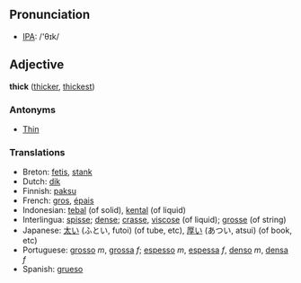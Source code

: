 ==Pronunciation==
*[[w:IPA|IPA]]: /'θɪk/

==Adjective==

'''thick''' ([[thicker]], [[thickest]])

===Antonyms===
*[[Thin]]

===Translations===
*Breton: [[fetis]], [[stank]]
*Dutch: [[dik]]
*Finnish: [[paksu]]
*French: [[gros]], [[épais]]
*Indonesian: [[tebal]] (of solid), [[kental]] (of liquid)
*Interlingua: [[spisse]]; [[dense]]; [[crasse]], [[viscose]] (of liquid); [[grosse]] (of string)
*Japanese: [[太い]] (ふとい, futoi) (of tube, etc), [[厚い]] (あつい, atsui) (of book, etc)
*Portuguese: [[grosso]] ''m'', [[grossa]] ''f''; [[espesso]] ''m'', [[espessa]] ''f'', [[denso]] ''m'', [[densa]] ''f''
*Spanish: [[grueso]]